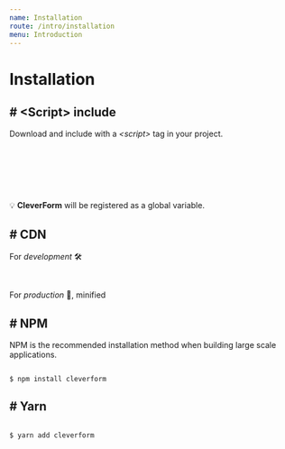 ```yaml
---
name: Installation
route: /intro/installation
menu: Introduction
---
```



# Installation


## # <Script\> include

Download and include with a _<script\>_ tag in your project.



<DynamicButton
    name='Development Version 🛠️'
    file='cleverform.dev.js'
/>
<br/>
<br/>
<DynamicButton
    name='Production Version 🚀'
    file='cleverform.prod.min.js'
/>

<br/><br/>

💡 __CleverForm__ will be registered as a global variable.


## # CDN


<!-- ```js
<script src="https://cdn.jsdelivr.net/npm/vue/dist/vue.js"></script>
``` -->

For _development_ 🛠️

<DynamicCDN file='cleverform.dev.js' />

<br/>

For _production_ 🚀, minified

<DynamicCDN file='cleverform.prod.min.js' />



## # NPM

NPM is the recommended installation method when building large scale applications.

```cli

$ npm install cleverform

```

## # Yarn

```cli

$ yarn add cleverform

```

